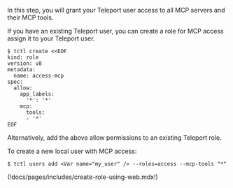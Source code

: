 In this step, you will grant your Teleport user access to all MCP servers and
their MCP tools.

<Tabs>

<TabItem label="Configure an existing user">

If you have an existing Teleport user, you can create a role for MCP access
assign it to your Teleport user.
```code
$ tctl create <<EOF
kind: role
version: v8
metadata:
  name: access-mcp
spec:
  allow:
    app_labels:
      '*': '*'
    mcp:
      tools:
      - '*'
EOF
```

Alternatively, add the above allow permissions to an existing Teleport role.

</TabItem>

<TabItem label="Create a new user">

To create a new local user with MCP access:
```code
$ tctl users add <Var name="my_user" /> --roles=access --mcp-tools "*"
```

</TabItem>
</Tabs>


(!docs/pages/includes/create-role-using-web.mdx!)
